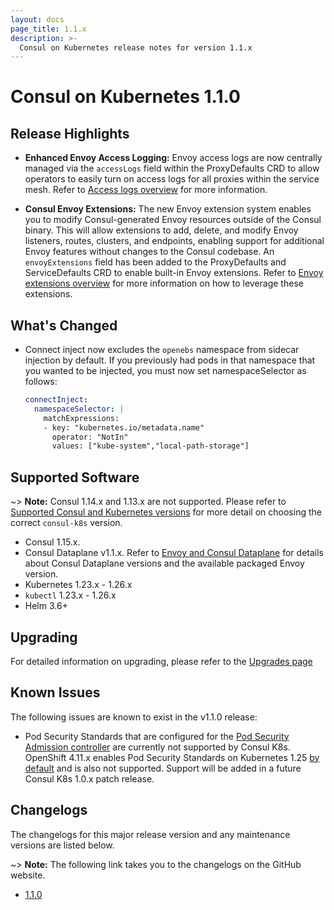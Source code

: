 ```yaml
---
layout: docs
page_title: 1.1.x
description: >-
  Consul on Kubernetes release notes for version 1.1.x
---
```


# Consul on Kubernetes 1.1.0

## Release Highlights

- **Enhanced Envoy Access Logging:** Envoy access logs are now centrally managed via the `accessLogs` field within the ProxyDefaults CRD to allow operators to easily turn on access logs for all proxies within the service mesh. Refer to [Access logs overview](/consul/docs/connect/observability/access-logs) for more information.
  
- **Consul Envoy Extensions:** The new Envoy extension system enables you to modify Consul-generated Envoy resources outside of the Consul binary. This will allow extensions to add, delete, and modify Envoy listeners, routes, clusters, and endpoints, enabling support for additional Envoy features without changes to the Consul codebase. 
An `envoyExtensions` field has been added to the ProxyDefaults and ServiceDefaults CRD to enable built-in Envoy extensions. Refer to [Envoy extensions overview](https://developer.hashicorp.com/consul/docs/connect/proxies/envoy-extensions) for more information on how to leverage these extensions.   

## What's Changed

- Connect inject now excludes the `openebs` namespace from sidecar injection by default. If you previously had pods in that namespace
that you wanted to be injected, you must now set namespaceSelector as follows:

  ```yaml
  connectInject:
    namespaceSelector: |
      matchExpressions:
      - key: "kubernetes.io/metadata.name"
        operator: "NotIn"
        values: ["kube-system","local-path-storage"]
  ```
  
## Supported Software

~> **Note:** Consul 1.14.x and 1.13.x are not supported. Please refer to [Supported Consul and Kubernetes versions](https://developer.hashicorp.com/consul/docs/k8s/compatibility#supported-consul-and-kubernetes-versions) for more detail on choosing the correct `consul-k8s` version.
- Consul 1.15.x. 
- Consul Dataplane v1.1.x. Refer to [Envoy and Consul Dataplane](/consul/docs/connect/proxies/envoy#envoy-and-consul-dataplane) for details about Consul Dataplane versions and the available packaged Envoy version. 
- Kubernetes 1.23.x - 1.26.x
- `kubectl` 1.23.x - 1.26.x 
- Helm 3.6+

## Upgrading

For detailed information on upgrading, please refer to the [Upgrades page](/consul/docs/k8s/upgrade)

## Known Issues

The following issues are known to exist in the v1.1.0 release: 

- Pod Security Standards that are configured for the [Pod Security Admission controller](https://kubernetes.io/blog/2022/08/25/pod-security-admission-stable/) are currently not supported by Consul K8s. OpenShift 4.11.x enables Pod Security Standards on Kubernetes 1.25 [by default](https://connect.redhat.com/en/blog/important-openshift-changes-pod-security-standards) and is also not supported. Support will be added in a future Consul K8s 1.0.x patch release. 

## Changelogs

The changelogs for this major release version and any maintenance versions are listed below.

~> **Note:** The following link takes you to the changelogs on the GitHub website.

- [1.1.0](https://github.com/hashicorp/consul-k8s/releases/tag/v1.1.0)
